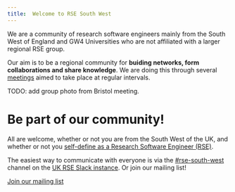 ```yaml
---
title:  Welcome to RSE South West
---
```




We are a community of research software engineers mainly from the South West of England and GW4 Universities who are not affiliated with a larger regional RSE group. 

Our aim is to be a regional community for **buiding networks, form collaborations and share knowledge**. We are doing this through several [meetings](meetings/meetings.qmd) aimed to take place at regular intervals.





 TODO: add group photo from Bristol meeting.

# Be part of our community!

All are welcome, whether or not you are from the South West of the UK, and whether or not you [self-define as a Research Software Engineer (RSE)](https://society-rse.org/what-is-an-rse/).

The easiest way to communicate with everyone is via the [#rse-south-west](https://ukrse.slack.com/archives/C085EGAULJ3) channel on the [UK RSE Slack instance](https://ukrse.slack.com/signup?redir=/archives/C085EGAULJ3). Or join our mailing list!

<!-- add a link to the mailing list (contact page or email) -->
::: {.text-center}
[Join our mailing list](https://){.btn .btn-primary}
:::




